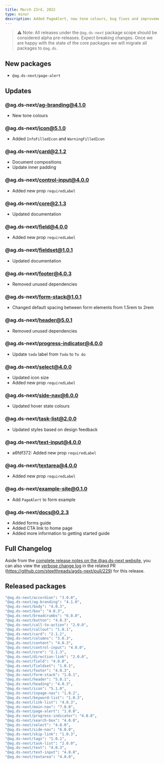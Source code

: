 ```yaml
---
title: March 23rd, 2022
type: minor
description: Added PageAlert, new tone colours, bug fixes and improvements.
---
```


> :warning: Note: All releases under the `@ag.ds-next` package scope should be considered alpha pre-releases. Expect breaking changes. Once we are happy with the state of the core packages we will migrate all packages to `@ag.ds`.

## New packages

- `@ag.ds-next/page-alert`

## Updates

### @ag.ds-next/ag-branding@4.1.0

- New tone colours

### @ag.ds-next/icon@5.1.0

- Added `InfoFilledIcon` and `WarningFilledIcon`

### @ag.ds-next/card@2.1.2

- Document compositions
- Update inner padding

### @ag.ds-next/control-input@4.0.0

- Added new prop `requiredLabel`

### @ag.ds-next/core@2.1.3

- Updated documentation

### @ag.ds-next/field@4.0.0

- Added new prop `requiredLabel`

### @ag.ds-next/fieldset@1.0.1

- Updated documentation

### @ag.ds-next/footer@4.0.3

- Removed unused dependencies

### @ag.ds-next/form-stack@1.0.1

- Changed default spacing between form elements from 1.5rem to 2rem

### @ag.ds-next/header@5.0.1

- Removed unused dependencies

### @ag.ds-next/progress-indicator@4.0.0

- Update `todo` label from `Todo` to `To do`

### @ag.ds-next/select@4.0.0

- Updated icon size
- Added new prop `requiredLabel`

### @ag.ds-next/side-nav@6.0.0

- Updated hover state colours

### @ag.ds-next/task-list@2.0.0

- Updated styles based on design feedback

### @ag.ds-next/text-input@4.0.0

- a6fdf372: Added new prop `requiredLabel`

### @ag.ds-next/textarea@4.0.0

- Added new prop `requiredLabel`

### @ag.ds-next/example-site@0.1.0

- Add `PageAlert` to form example

### @ag.ds-next/docs@0.2.3

- Added forms guide
- Added CTA link to home page
- Added more information to getting started guide

## Full Changelog

Aside from the [complete release notes on the @ag.ds-next website](https://steelthreads.github.io/agds-next/releases/2022-03-23), you can also view the [verbose change log](https://github.com/steelthreads/agds-next/pull/229) in the related PR (https://github.com/steelthreads/agds-next/pull/229) for this release.

## Released packages

```sh
"@ag.ds-next/accordion": "3.0.0",
"@ag.ds-next/ag-branding": "4.1.0",
"@ag.ds-next/body": "4.0.3",
"@ag.ds-next/box": "4.0.3",
"@ag.ds-next/breadcrumbs": "6.0.0",
"@ag.ds-next/button": "4.0.3",
"@ag.ds-next/call-to-action": "2.0.0",
"@ag.ds-next/callout": "1.0.1",
"@ag.ds-next/card": "2.1.2",
"@ag.ds-next/columns": "3.0.3",
"@ag.ds-next/content": "4.0.3",
"@ag.ds-next/control-input": "4.0.0",
"@ag.ds-next/core": "2.1.3",
"@ag.ds-next/direction-link": "2.0.0",
"@ag.ds-next/field": "4.0.0",
"@ag.ds-next/fieldset": "1.0.1",
"@ag.ds-next/footer": "4.0.3",
"@ag.ds-next/form-stack": "1.0.1",
"@ag.ds-next/header": "5.0.1",
"@ag.ds-next/heading": "4.0.3",
"@ag.ds-next/icon": "5.1.0",
"@ag.ds-next/inpage-nav": "1.0.2",
"@ag.ds-next/keyword-list": "1.0.3",
"@ag.ds-next/link-list": "4.0.3",
"@ag.ds-next/main-nav": "7.0.0",
"@ag.ds-next/page-alert": "1.0.0",
"@ag.ds-next/progress-indicator": "4.0.0",
"@ag.ds-next/search-box": "4.0.0",
"@ag.ds-next/select": "4.0.0",
"@ag.ds-next/side-nav": "6.0.0",
"@ag.ds-next/skip-link": "1.0.3",
"@ag.ds-next/tags": "1.0.1",
"@ag.ds-next/task-list": "2.0.0",
"@ag.ds-next/text": "4.0.3",
"@ag.ds-next/text-input": "4.0.0",
"@ag.ds-next/textarea": "4.0.0",
```
